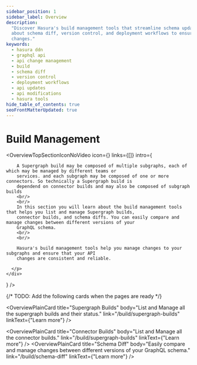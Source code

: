 ```yaml
---
sidebar_position: 1
sidebar_label: Overview
description:
  "Discover Hasura's build management tools that streamline schema updates and modifications for your GraphQL API. Learn
  about schema diff, version control, and deployment workflows to ensure consistency and reliability in your API
  changes."
keywords:
  - hasura ddn
  - graphql api
  - api change management
  - build
  - schema diff
  - version control
  - deployment workflows
  - api updates
  - api modifications
  - hasura tools
hide_table_of_contents: true
seoFrontMatterUpdated: true
---
```



# Build Management

<OverviewTopSectionIconNoVideo
  icon={<Icon />}
  links={[]}
  intro={
    <div>
      <p>

        A Supergraph build may be composed of multiple subgraphs, each of which may be managed by different teams or
        services. and each subgraph may be composed of one or more connectors. So technically a Supergraph build is
        dependend on connector builds and may also be composed of subgraph builds
        <br/>
        <br/>
        In this section you will learn about the build management tools that helps you list and manage Supergraph builds,
        connector builds, and schema diffs. You can easily compare and manage changes between different versions of your
        GraphQL schema.
        <br/>
        <br/>

        Hasura's build management tools help you manage changes to your subgraphs and ensure that your API
        changes are consistent and reliable.

      </p>
    </div>

} />

<div className="overview-gallery card-wrapper">

{/* TODO: Add the following cards when the pages are ready */}

<OverviewPlainCard
  title="Supergraph Builds"
  body="List and Manage all the supergraph builds and their status."
  link="/build/supergraph-builds"
  linkText={"Learn more"}
/>

<OverviewPlainCard
  title="Connector Builds"
  body="List and Manage all the connector builds."
  link="/build/supergraph-builds"
  linkText={"Learn more"}
/>
<OverviewPlainCard
  title="Schema Diff"
  body="Easily compare and manage changes between different versions of your GraphQL schema."
  link="/build/schema-diff"
  linkText={"Learn more"}
/>

</div>
